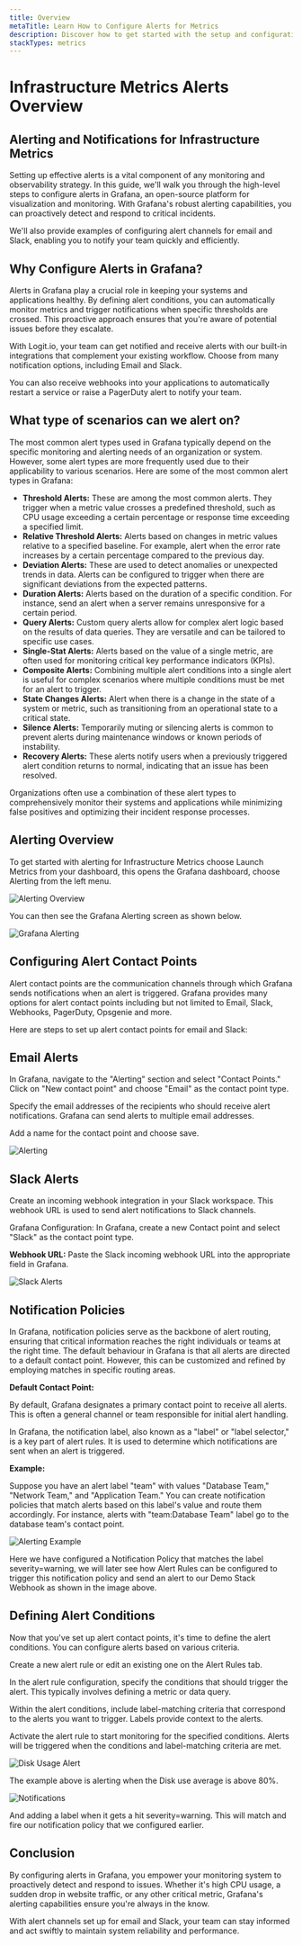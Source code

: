 ```yaml
---
title: Overview
metaTitle: Learn How to Configure Alerts for Metrics
description: Discover how to get started with the setup and configuration of Infrastructure Metrics alerts with Logit.io in our helpful guide
stackTypes: metrics
---
```


# Infrastructure Metrics Alerts Overview

## Alerting and Notifications for Infrastructure Metrics

Setting up effective alerts is a vital component of any monitoring and 
observability strategy. In this guide, we'll walk you through the 
high-level steps to configure alerts in Grafana, an open-source platform 
for visualization and monitoring. With Grafana's robust alerting capabilities, 
you can proactively detect and respond to critical incidents. 

We'll also provide examples of configuring alert channels for email and 
Slack, enabling you to notify your team quickly and efficiently.

## Why Configure Alerts in Grafana?

Alerts in Grafana play a crucial role in keeping your systems and applications 
healthy. By defining alert conditions, you can automatically monitor metrics 
and trigger notifications when specific thresholds are crossed. This proactive 
approach ensures that you're aware of potential issues before they escalate.

With Logit.io, your team can get notified and receive alerts with our built-in 
integrations that complement your existing workflow. Choose from many 
notification options, including Email and Slack. 

You can also receive webhooks into your applications to automatically restart 
a service or raise a PagerDuty alert to notify your team.

## What type of scenarios can we alert on?

The most common alert types used in Grafana typically depend on the specific 
monitoring and alerting needs of an organization or system. However, some 
alert types are more frequently used due to their applicability to various 
scenarios. Here are some of the most common alert types in Grafana:

- **Threshold Alerts:** These are among the most common alerts. They trigger when a metric value crosses a predefined threshold, such as CPU usage exceeding a certain percentage or response time exceeding a specified limit.
- **Relative Threshold Alerts:** Alerts based on changes in metric values relative to a specified baseline. For example, alert when the error rate increases by a certain percentage compared to the previous day.
- **Deviation Alerts:** These are used to detect anomalies or unexpected trends in data. Alerts can be configured to trigger when there are significant deviations from the expected patterns.
- **Duration Alerts:** Alerts based on the duration of a specific condition. For instance, send an alert when a server remains unresponsive for a certain period.
- **Query Alerts:** Custom query alerts allow for complex alert logic based on the results of data queries. They are versatile and can be tailored to specific use cases.
- **Single-Stat Alerts:** Alerts based on the value of a single metric, are often used for monitoring critical key performance indicators (KPIs).
- **Composite Alerts:** Combining multiple alert conditions into a single alert is useful for complex scenarios where multiple conditions must be met for an alert to trigger.
- **State Changes Alerts:** Alert when there is a change in the state of a system or metric, such as transitioning from an operational state to a critical state.
- **Silence Alerts:** Temporarily muting or silencing alerts is common to prevent alerts during maintenance windows or known periods of instability.
- **Recovery Alerts:** These alerts notify users when a previously triggered alert condition returns to normal, indicating that an issue has been resolved.

Organizations often use a combination of these alert types to 
comprehensively monitor their systems and applications while 
minimizing false positives and optimizing their incident response processes.

## Alerting Overview 

To get started with alerting for Infrastructure Metrics choose 
Launch Metrics from your dashboard, this opens the Grafana 
dashboard, choose Alerting from the left menu.

![Alerting Overview](@/images/help/infrastructure-metrics/alerting-overview.png)

You can then see the Grafana Alerting screen as shown below.

![Grafana Alerting](@/images/help/infrastructure-metrics/grafana-alerting.png)

## Configuring Alert Contact Points

Alert contact points are the communication channels through which Grafana sends 
notifications when an alert is triggered. Grafana provides many options for alert 
contact points including but not limited to Email, Slack, 
Webhooks, PagerDuty, Opsgenie and more.

Here are steps to set up alert contact points for email and Slack:

## Email Alerts

In Grafana, navigate to the "Alerting" section and select "Contact Points." 
Click on "New contact point" and choose "Email" as the contact point type.

Specify the email addresses of the recipients who should receive alert notifications. 
Grafana can send alerts to multiple email addresses.

Add a name for the contact point and choose save.

![Alerting](@/images/help/infrastructure-metrics/alerting.png)

## Slack Alerts

Create an incoming webhook integration in your Slack workspace. This webhook 
URL is used to send alert notifications to Slack channels.

Grafana Configuration: In Grafana, create a new Contact point and 
select "Slack" as the contact point type.

**Webhook URL:** Paste the Slack incoming webhook URL into the appropriate field in Grafana.

![Slack Alerts](@/images/help/infrastructure-metrics/slack-alerts.png)

## Notification Policies

In Grafana, notification policies serve as the backbone of alert routing, 
ensuring that critical information reaches the right individuals or teams 
at the right time. The default behaviour in Grafana is that all alerts are 
directed to a default contact point. However, this can be customized and 
refined by employing matches in specific routing areas.

**Default Contact Point:**

By default, Grafana designates a primary contact point to receive all alerts. 
This is often a general channel or team responsible for initial alert handling.

In Grafana, the notification label, also known as a "label" or "label selector," 
is a key part of alert rules. It is used to determine which notifications 
are sent when an alert is triggered. 

**Example:**

Suppose you have an alert label "team" with values "Database Team," "Network Team," 
and "Application Team." You can create notification policies that match alerts 
based on this label's value and route them accordingly. For instance, alerts 
with "team:Database Team" label go to the database team's contact point.

![Alerting Example](@/images/help/infrastructure-metrics/alerting-example.png)

Here we have configured a Notification Policy that matches the label severity=warning, 
we will later see how Alert Rules can be configured to trigger this notification policy 
and send an alert to our Demo Stack Webhook as shown in the image above.

## Defining Alert Conditions

Now that you've set up alert contact points, it's time to define the alert conditions. 
You can configure alerts based on various criteria.

Create a new alert rule or edit an existing one on the Alert Rules tab.

In the alert rule configuration, specify the conditions that should trigger the alert. 
This typically involves defining a metric or data query.

Within the alert conditions, include label-matching criteria that correspond to the 
alerts you want to trigger. Labels provide context to the alerts.

Activate the alert rule to start monitoring for the specified conditions. Alerts will 
be triggered when the conditions and label-matching criteria are met.

![Disk Usage Alert](@/images/help/infrastructure-metrics/disk-usage-alert.png)

The example above is alerting when the Disk use average is above 80%.

![Notifications](@/images/help/infrastructure-metrics/notifications.png)

And adding a label when it gets a hit severity=warning. This will 
match and fire our notification policy that we configured earlier. 

## Conclusion

By configuring alerts in Grafana, you empower your monitoring system to 
proactively detect and respond to issues. Whether it's high CPU usage, 
a sudden drop in website traffic, or any other critical metric, 
Grafana's alerting capabilities ensure you're always in the know. 

With alert channels set up for email and Slack, your team can stay 
informed and act swiftly to maintain system reliability and performance.
